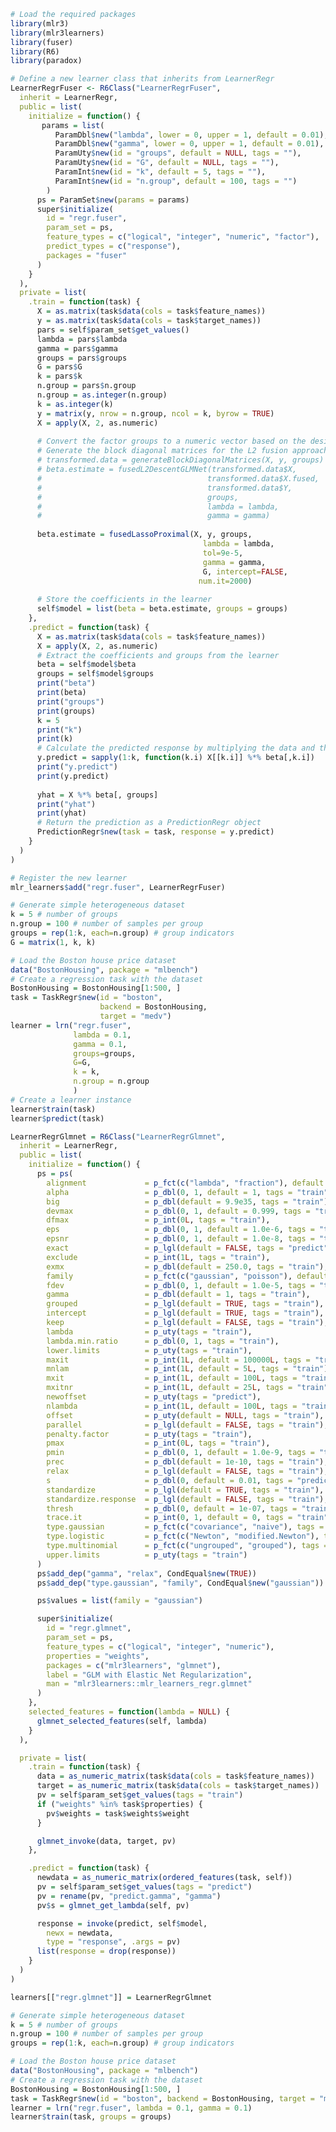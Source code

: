 ```r
# Load the required packages
library(mlr3)
library(mlr3learners)
library(fuser)
library(R6)
library(paradox)
```

```r
# Define a new learner class that inherits from LearnerRegr
LearnerRegrFuser <- R6Class("LearnerRegrFuser",
  inherit = LearnerRegr,
  public = list( 
    initialize = function() {
       params = list(
          ParamDbl$new("lambda", lower = 0, upper = 1, default = 0.01),
          ParamDbl$new("gamma", lower = 0, upper = 1, default = 0.01),
          ParamUty$new(id = "groups", default = NULL, tags = ""),
          ParamUty$new(id = "G", default = NULL, tags = ""),
          ParamInt$new(id = "k", default = 5, tags = ""),
          ParamInt$new(id = "n.group", default = 100, tags = "")
        )
      ps = ParamSet$new(params = params)
      super$initialize(
        id = "regr.fuser",
        param_set = ps,
        feature_types = c("logical", "integer", "numeric", "factor"),
        predict_types = c("response"),
        packages = "fuser"
      )
    }
  ),
  private = list(
    .train = function(task) {
      X = as.matrix(task$data(cols = task$feature_names))
      y = as.matrix(task$data(cols = task$target_names))
      pars = self$param_set$get_values()
      lambda = pars$lambda
      gamma = pars$gamma
      groups = pars$groups
      G = pars$G
      k = pars$k
      n.group = pars$n.group
      n.group = as.integer(n.group)
      k = as.integer(k)
      y = matrix(y, nrow = n.group, ncol = k, byrow = TRUE)
      X = apply(X, 2, as.numeric)
  
      # Convert the factor groups to a numeric vector based on the desired grouping
      # Generate the block diagonal matrices for the L2 fusion approach
      # transformed.data = generateBlockDiagonalMatrices(X, y, groups)
      # beta.estimate = fusedL2DescentGLMNet(transformed.data$X, 
      #                                     transformed.data$X.fused, 
      #                                     transformed.data$Y, 
      #                                     groups, 
      #                                     lambda = lambda, 
      #                                     gamma = gamma)
      
      beta.estimate = fusedLassoProximal(X, y, groups, 
                                           lambda = lambda, 
                                           tol=9e-5, 
                                           gamma = gamma,
                                           G, intercept=FALSE,
                                          num.it=2000) 
      
      # Store the coefficients in the learner
      self$model = list(beta = beta.estimate, groups = groups)
    },
    .predict = function(task) {
      X = as.matrix(task$data(cols = task$feature_names))
      X = apply(X, 2, as.numeric)
      # Extract the coefficients and groups from the learner
      beta = self$model$beta
      groups = self$model$groups
      print("beta")
      print(beta)
      print("groups")
      print(groups)
      k = 5
      print("k")
      print(k)
      # Calculate the predicted response by multiplying the data and the coefficients
      y.predict = sapply(1:k, function(k.i) X[[k.i]] %*% beta[,k.i]) 
      print("y.predict")
      print(y.predict)
      
      yhat = X %*% beta[, groups]
      print("yhat")
      print(yhat)
      # Return the prediction as a PredictionRegr object
      PredictionRegr$new(task = task, response = y.predict)
    }
  )
)

# Register the new learner
mlr_learners$add("regr.fuser", LearnerRegrFuser)

# Generate simple heterogeneous dataset
k = 5 # number of groups
n.group = 100 # number of samples per group
groups = rep(1:k, each=n.group) # group indicators
G = matrix(1, k, k) 

# Load the Boston house price dataset
data("BostonHousing", package = "mlbench")
# Create a regression task with the dataset
BostonHousing = BostonHousing[1:500, ]
task = TaskRegr$new(id = "boston", 
                    backend = BostonHousing, 
                    target = "medv")
learner = lrn("regr.fuser", 
              lambda = 0.1, 
              gamma = 0.1, 
              groups=groups, 
              G=G,
              k = k,
              n.group = n.group
              )
# Create a learner instance
learner$train(task)
learner$predict(task)
```


```r
LearnerRegrGlmnet = R6Class("LearnerRegrGlmnet",
  inherit = LearnerRegr,
  public = list(
    initialize = function() {
      ps = ps(
        alignment             = p_fct(c("lambda", "fraction"), default = "lambda", tags = "train"),
        alpha                 = p_dbl(0, 1, default = 1, tags = "train"),
        big                   = p_dbl(default = 9.9e35, tags = "train"),
        devmax                = p_dbl(0, 1, default = 0.999, tags = "train"),
        dfmax                 = p_int(0L, tags = "train"),
        eps                   = p_dbl(0, 1, default = 1.0e-6, tags = "train"),
        epsnr                 = p_dbl(0, 1, default = 1.0e-8, tags = "train"),
        exact                 = p_lgl(default = FALSE, tags = "predict"),
        exclude               = p_int(1L, tags = "train"),
        exmx                  = p_dbl(default = 250.0, tags = "train"),
        family                = p_fct(c("gaussian", "poisson"), default = "gaussian", tags = "train"),
        fdev                  = p_dbl(0, 1, default = 1.0e-5, tags = "train"),
        gamma                 = p_dbl(default = 1, tags = "train"),
        grouped               = p_lgl(default = TRUE, tags = "train"),
        intercept             = p_lgl(default = TRUE, tags = "train"),
        keep                  = p_lgl(default = FALSE, tags = "train"),
        lambda                = p_uty(tags = "train"),
        lambda.min.ratio      = p_dbl(0, 1, tags = "train"),
        lower.limits          = p_uty(tags = "train"),
        maxit                 = p_int(1L, default = 100000L, tags = "train"),
        mnlam                 = p_int(1L, default = 5L, tags = "train"),
        mxit                  = p_int(1L, default = 100L, tags = "train"),
        mxitnr                = p_int(1L, default = 25L, tags = "train"),
        newoffset             = p_uty(tags = "predict"),
        nlambda               = p_int(1L, default = 100L, tags = "train"),
        offset                = p_uty(default = NULL, tags = "train"),
        parallel              = p_lgl(default = FALSE, tags = "train"),
        penalty.factor        = p_uty(tags = "train"),
        pmax                  = p_int(0L, tags = "train"),
        pmin                  = p_dbl(0, 1, default = 1.0e-9, tags = "train"),
        prec                  = p_dbl(default = 1e-10, tags = "train"),
        relax                 = p_lgl(default = FALSE, tags = "train"),
        s                     = p_dbl(0, default = 0.01, tags = "predict"),
        standardize           = p_lgl(default = TRUE, tags = "train"),
        standardize.response  = p_lgl(default = FALSE, tags = "train"),
        thresh                = p_dbl(0, default = 1e-07, tags = "train"),
        trace.it              = p_int(0, 1, default = 0, tags = "train"),
        type.gaussian         = p_fct(c("covariance", "naive"), tags = "train"),
        type.logistic         = p_fct(c("Newton", "modified.Newton"), tags = "train"),
        type.multinomial      = p_fct(c("ungrouped", "grouped"), tags = "train"),
        upper.limits          = p_uty(tags = "train")
      )
      ps$add_dep("gamma", "relax", CondEqual$new(TRUE))
      ps$add_dep("type.gaussian", "family", CondEqual$new("gaussian"))

      ps$values = list(family = "gaussian")

      super$initialize(
        id = "regr.glmnet",
        param_set = ps,
        feature_types = c("logical", "integer", "numeric"),
        properties = "weights",
        packages = c("mlr3learners", "glmnet"),
        label = "GLM with Elastic Net Regularization",
        man = "mlr3learners::mlr_learners_regr.glmnet"
      )
    },
    selected_features = function(lambda = NULL) {
      glmnet_selected_features(self, lambda)
    }
  ),

  private = list(
    .train = function(task) {
      data = as_numeric_matrix(task$data(cols = task$feature_names))
      target = as_numeric_matrix(task$data(cols = task$target_names))
      pv = self$param_set$get_values(tags = "train")
      if ("weights" %in% task$properties) {
        pv$weights = task$weights$weight
      }

      glmnet_invoke(data, target, pv)
    },

    .predict = function(task) {
      newdata = as_numeric_matrix(ordered_features(task, self))
      pv = self$param_set$get_values(tags = "predict")
      pv = rename(pv, "predict.gamma", "gamma")
      pv$s = glmnet_get_lambda(self, pv)

      response = invoke(predict, self$model,
        newx = newdata,
        type = "response", .args = pv)
      list(response = drop(response))
    }
  )
)

learners[["regr.glmnet"]] = LearnerRegrGlmnet
```




```r
# Generate simple heterogeneous dataset
k = 5 # number of groups
n.group = 100 # number of samples per group
groups = rep(1:k, each=n.group) # group indicators

# Load the Boston house price dataset
data("BostonHousing", package = "mlbench")
# Create a regression task with the dataset
BostonHousing = BostonHousing[1:500, ]
task = TaskRegr$new(id = "boston", backend = BostonHousing, target = "medv")
learner = lrn("regr.fuser", lambda = 0.1, gamma = 0.1)
learner$train(task, groups = groups)
```